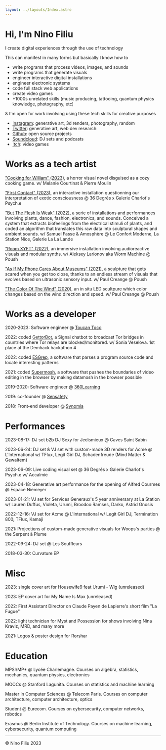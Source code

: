 ```yaml
---
layout: ../layouts/Index.astro
---
```


# Hi, I'm Nino Filiu

I create digital experiences through the use of technology

This can manifest in many forms but basically I know how to

- write programs that process videos, images, and sounds
- write programs that generate visuals
- engineer interactive digital installations
- engineer electronic systems
- code full stack web applications
- create video games
- +1000s unrelated skills (music producing, tattooing, quantum physics knowledge, photography, etc)

& I'm open for work involving using these tech skills for creative purposes

- [Instagram](https://www.instagram.com/nino.filiu/): generative art, 3d renders, photography, random
- [Twitter](https://twitter.com/ninofiliu): generative art, web dev research
- [Github](https://github.com/ninofiliu): open source projects
- [Soundcloud](https://soundcloud.com/stanleyfatmax): DJ sets and podcasts
- [Itch](https://ninofiliu.itch.io/): video games

# Works as a tech artist

["Cooking for William" (2023)](https://residence-evil.itch.io/cooking-for-william), a horror visual novel disguised as a cozy cooking game. w/ Melanie Courtinat & Pierre Moulin

["First Contact" (2023)](https://www.instagram.com/p/CsRii4cLeBJ/), an interactive installation questionning our interpretation of exotic consciousness @ 36 Degrés x Galerie Charlot's Psych.e

["But The Flesh Is Weak" (2022)](https://www.instagram.com/p/CoKGqvmryLl/?img_index=4), a serie of installations and performances involving plants, dance, fashion, electronics, and sounds. Conceived a system that extracts biofeelings from the electrical stimuli of plants, and coded an algorithm that translates this raw data into sculptural shapes and ambient sounds. w/ Samuel Fasse & Amosphère @ Le Confort Moderne, La Station Nice, Galerie La La Lande

["Room XYFT" (2022)](https://www.instagram.com/p/CZhII8Vswjd/), an immersive installation involving audioreactive visuals and modular synths. w/ Aleksey Larionov aka Worm Machine @ Poush

["As If My Phone Cares About Museums" (2021)](https://www.instagram.com/p/CPtJSRtCvJF/), a sculpture that gets scared when you get too close, thanks to an endless stream of visuals that evolves based on ultrasonic sensory input. w/ Paul Creange @ Poush

["The Color Of The Wind" (2020)](https://poush.fr/en/programmation/the-color-of-the-wind-by-paul-creange/), an in situ LED scultpure which color changes based on the wind direction and speed. w/ Paul Creange @ Poush

# Works as a developer

2020-2023: Software engineer @ [Toucan Toco](https://www.toucantoco.com/en/)

2022: coded [GettorBot](https://github.com/ninofiliu/gettor-bot), a Signal chatbot to broadcast Tor bridges in countries where Tor relays are blocked/monitored. w/ Sonia Veselova. 1st place at the Demhack hackathon 4

2022: coded [ESGrep](https://github.com/ninofiliu/esgrep), a software that parses a program source code and locate interesting patterns

2021: coded [Supermosh](https://supermosh.github.io/), a software that pushes the boundaries of video editing in the browser by making datamosh in the browser possible

2019-2020: Software engineer @ [360Learning](https://360learning.com/)

2019: co-founder @ [Sensafety](https://sensafety.org/)

2018: Front-end developer @ [Synomia](https://www.synomia.fr/)

# Performances

2023-08-17: DJ set b2b DJ Sexy for Jedismieux @ Caves Saint Sabin

2023-06-24: DJ set & VJ set with custom-made 3D renders for Acme @ L'International w/ TFlux, Legit Girl DJ, Schadenfreude (Mind Matter & Gewaltem)

2023-06-09: Live coding visual set @ 36 Degrés x Galerie Charlot's Psych.e w/ Accalmie

2023-04-18: Generative art performance for the opening of Alfred Courmes @ Espace Niemeyer

2023-01-21: VJ set for Services Generaux's 5 year anniversary at La Station w/ Lauren Duffus, Violeta, Urumi, Broodoo Ramses, Darko, Astrid Gnosis

2022-12-16: VJ set for Acme @ L'International w/ Legit Girl DJ, Termination 800, TFlux, Kamaji

2021: Projections of custom-made generative visuals for Woops's parties @ the Serpent à Plume

2022-09-24: DJ set @ Les Souffleurs

2018-03-30: Curvature EP

# Misc

2023: single cover art for Housewife9 feat Urumi - Wig (unreleased)

2023: EP cover art for My Name Is Max (unreleased)

2022: First Assistant Director on Claude Payen de Lapierre's short film "La Fugue"

2022: light technician for Myst and Possession for shows involving Nina Kraviz, MRD, and many more

2021: Logos & poster design for Rorshar

# Education

MPSI/MP\* @ Lycée Charlemagne. Courses on algebra, statistics, mechanics, quantum physics, electronics

MOOCs @ Stanford Lagunita. Courses on statistics and machine learning

Master in Computer Sciences @ Telecom Paris. Courses on computer architecture, computer architecture, optics

Student @ Eurecom. Courses on cybersecurity, computer networks, robotics

Erasmus @ Berlin Institute of Technology. Courses on machine learning, cybersecurity, quantum computing

---

&copy; Nino Filiu 2023
